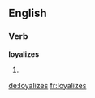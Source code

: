 ==English==

===Verb===
'''loyalizes'''

# {{third-person singular of|loyalize}}

[[de:loyalizes]]
[[fr:loyalizes]]